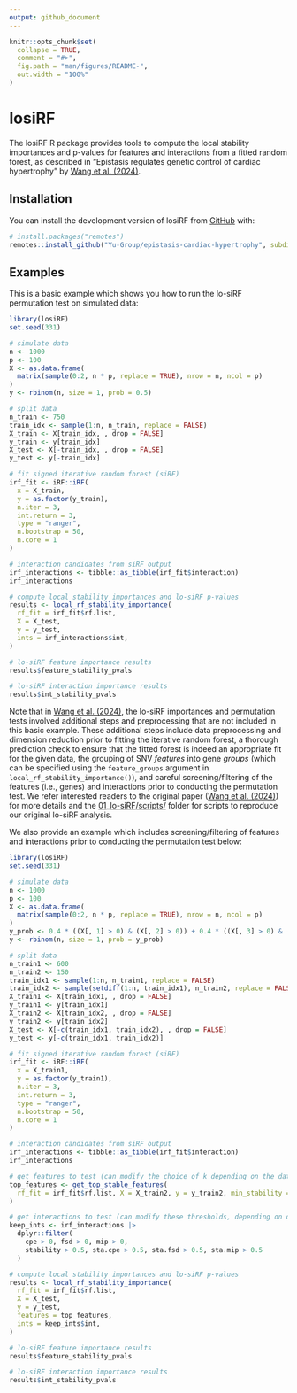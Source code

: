 ```yaml
---
output: github_document
---
```


<!-- README.md is generated from README.Rmd. Please edit that file -->

```r
knitr::opts_chunk$set(
  collapse = TRUE,
  comment = "#>",
  fig.path = "man/figures/README-",
  out.width = "100%"
)
```


# losiRF

<!-- badges: start -->
<!-- badges: end -->

The losiRF R package provides tools to compute the local stability importances and p-values for features and interactions from a fitted random forest, as described in "Epistasis regulates genetic control of cardiac hypertrophy" by [Wang et al. (2024)](https://www.medrxiv.org/content/10.1101/2023.11.06.23297858v2).

## Installation

You can install the development version of losiRF from [GitHub](https://github.com/) with:

``` r
# install.packages("remotes")
remotes::install_github("Yu-Group/epistasis-cardiac-hypertrophy", subdir = "losiRF")
```

## Examples

This is a basic example which shows you how to run the lo-siRF permutation test on simulated data:

```r
library(losiRF)
set.seed(331)

# simulate data
n <- 1000
p <- 100
X <- as.data.frame(
  matrix(sample(0:2, n * p, replace = TRUE), nrow = n, ncol = p)
)
y <- rbinom(n, size = 1, prob = 0.5)

# split data
n_train <- 750
train_idx <- sample(1:n, n_train, replace = FALSE)
X_train <- X[train_idx, , drop = FALSE]
y_train <- y[train_idx]
X_test <- X[-train_idx, , drop = FALSE]
y_test <- y[-train_idx]

# fit signed iterative random forest (siRF)
irf_fit <- iRF::iRF(
  x = X_train,
  y = as.factor(y_train),
  n.iter = 3,
  int.return = 3,
  type = "ranger",
  n.bootstrap = 50,
  n.core = 1
)

# interaction candidates from siRF output
irf_interactions <- tibble::as_tibble(irf_fit$interaction)
irf_interactions

# compute local stability importances and lo-siRF p-values
results <- local_rf_stability_importance(
  rf_fit = irf_fit$rf.list,
  X = X_test,
  y = y_test,
  ints = irf_interactions$int,
)

# lo-siRF feature importance results
results$feature_stability_pvals

# lo-siRF interaction importance results
results$int_stability_pvals
```

Note that in [Wang et al. (2024)](https://www.medrxiv.org/content/10.1101/2023.11.06.23297858v2), the lo-siRF importances and permutation tests involved additional steps and preprocessing that are not included in this basic example. These additional steps include data preprocessing and dimension reduction prior to fitting the iterative random forest, a thorough prediction check to ensure that the fitted forest is indeed an appropriate fit for the given data, the grouping of SNV *features* into gene *groups* (which can be specified using the `feature_groups` argument in `local_rf_stability_importance()`), and careful screening/filtering of the features (i.e., genes) and interactions prior to conducting the permutation test. We refer interested readers to the original paper ([Wang et al. (2024)](https://www.medrxiv.org/content/10.1101/2023.11.06.23297858v2)) for more details and the [01_lo-siRF/scripts/](./01_lo-siRF/scripts) folder for scripts to reproduce our original lo-siRF analysis.

We also provide an example which includes screening/filtering of features and interactions prior to conducting the permutation test below:

```r
library(losiRF)
set.seed(331)

# simulate data
n <- 1000
p <- 100
X <- as.data.frame(
  matrix(sample(0:2, n * p, replace = TRUE), nrow = n, ncol = p)
)
y_prob <- 0.4 * ((X[, 1] > 0) & (X[, 2] > 0)) + 0.4 * ((X[, 3] > 0) & (X[, 4] > 0))
y <- rbinom(n, size = 1, prob = y_prob)

# split data
n_train1 <- 600
n_train2 <- 150
train_idx1 <- sample(1:n, n_train1, replace = FALSE)
train_idx2 <- sample(setdiff(1:n, train_idx1), n_train2, replace = FALSE)
X_train1 <- X[train_idx1, , drop = FALSE]
y_train1 <- y[train_idx1]
X_train2 <- X[train_idx2, , drop = FALSE]
y_train2 <- y[train_idx2]
X_test <- X[-c(train_idx1, train_idx2), , drop = FALSE]
y_test <- y[-c(train_idx1, train_idx2)]

# fit signed iterative random forest (siRF)
irf_fit <- iRF::iRF(
  x = X_train1,
  y = as.factor(y_train1),
  n.iter = 3,
  int.return = 3,
  type = "ranger",
  n.bootstrap = 50,
  n.core = 1
)

# interaction candidates from siRF output
irf_interactions <- tibble::as_tibble(irf_fit$interaction)
irf_interactions

# get features to test (can modify the choice of k depending on the data problem)
top_features <- get_top_stable_features(
  rf_fit = irf_fit$rf.list, X = X_train2, y = y_train2, min_stability = 0.1
)

# get interactions to test (can modify these thresholds, depending on data problem)
keep_ints <- irf_interactions |>
  dplyr::filter(
    cpe > 0, fsd > 0, mip > 0,
    stability > 0.5, sta.cpe > 0.5, sta.fsd > 0.5, sta.mip > 0.5
  )

# compute local stability importances and lo-siRF p-values
results <- local_rf_stability_importance(
  rf_fit = irf_fit$rf.list,
  X = X_test,
  y = y_test,
  features = top_features,
  ints = keep_ints$int,
)

# lo-siRF feature importance results
results$feature_stability_pvals

# lo-siRF interaction importance results
results$int_stability_pvals
```



